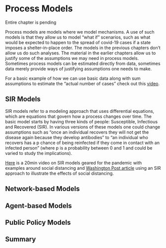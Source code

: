 # Process Models

Entire chapter is pending

Process models are models where we model mechanisms. A use of such models is that they allow us to model "what if" scenarios, such as what would be expected to happen to the spread of covid-19 cases if a state imposes a shelter-in-place order.  The models in the previous chapters don't allow us do such analyses.  The material in the earlier chapters allow us to justify some of the assumptions we may need in process models.  Sometimes process models can be estimated directly from data, sometimes data merely provide ways of justifying assumptions one needs to make.

For a basic example of how we can use basic data along with sum assumptions to estimate the "actual number of cases" check out this [video](https://www.youtube.com/watch?v=mCa0JXEwDEk).


## SIR Models

SIR models refer to a modeling approach that uses differential equations, which are equations that govern how a process changes over time.  The basic model starts by having three kinds of people:  Susceptible, Infectious and Recovered (SIR).  In various versions of these models one could change assumptions such as "once an individual recovers they will not get the disease again because they develop antibodies" to "an individual who recovers has a p chance of being reinfected if they come in contact with an infected person" (where p is a probability between 0 and 1 and could be varied to study the implications). 

[Here](https://mail.google.com/mail/u/0/#inbox/QgrcJHrhwzzjMlbFSsGcwGcnZcVmwGkBHMl?projector=1) is a 20min video on SIR models geared for the pandemic with examples around social distancing and [Washington Post article](https://www.washingtonpost.com/graphics/2020/world/corona-simulator/) using an SIR approach to illustrate the effects of social distancing.

<!-- eSIR site: http://www.socr.umich.edu/people/dinov/courses/DSPA_notes/18_BigLongitudinalDataAnalysis_RNN.html

song lab slides https://github.com/lilywang1988/eSIR
-->


## Network-based Models

## Agent-based Models

## Public Policy Models

## Summary
